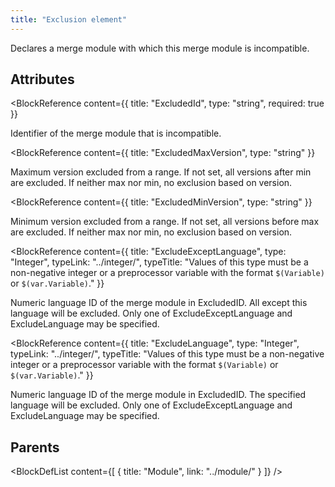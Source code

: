 ```yaml
---
title: "Exclusion element"
---
```



Declares a merge module with which this merge module is incompatible.


## Attributes

<BlockWrapper>

  <BlockReference
    content={{
      title: "ExcludedId",
      type: "string",
      required: true
    }}
  >
  Identifier of the merge module that is incompatible.
  </BlockReference>

  <BlockReference
    content={{
      title: "ExcludedMaxVersion",
      type: "string"
    }}
  >
  Maximum version excluded from a range. If not set, all versions after min are excluded. If neither max nor min, no exclusion based on version.
  </BlockReference>

  <BlockReference
    content={{
      title: "ExcludedMinVersion",
      type: "string"
    }}
  >
  Minimum version excluded from a range. If not set, all versions before max are excluded. If neither max nor min, no exclusion based on version.
  </BlockReference>

  <BlockReference
    content={{
      title: "ExcludeExceptLanguage",
      type: "Integer",
      typeLink: "../integer/",
      typeTitle: "Values of this type must be a non-negative integer or a preprocessor variable with the format `$(Variable)` or `$(var.Variable)`."
    }}
  >
  Numeric language ID of the merge module in ExcludedID. All except this language will be excluded. Only one of ExcludeExceptLanguage and ExcludeLanguage may be specified.
  </BlockReference>

  <BlockReference
    content={{
      title: "ExcludeLanguage",
      type: "Integer",
      typeLink: "../integer/",
      typeTitle: "Values of this type must be a non-negative integer or a preprocessor variable with the format `$(Variable)` or `$(var.Variable)`."
    }}
  >
  Numeric language ID of the merge module in ExcludedID. The specified language will be excluded. Only one of ExcludeExceptLanguage and ExcludeLanguage may be specified.
  </BlockReference>

</BlockWrapper>


## Parents

<BlockDefList content={[
    {
      title: "Module",
      link: "../module/"
    }
  ]}
/>